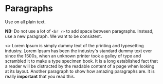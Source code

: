 
<Meta title="Typography|Paragraph" />

# Paragraphs

Use on all plain text.

**NB:** Do not use a lot of `<br />` to add space between paragraphs. Instead, use a new paragraph. We want to be consistent.

<Canvas>
  <Story name="Example Usage">
    <>
      <Paragraph>
        Lorem Ipsum is simply dummy text of the printing and typesetting industry. Lorem Ipsum has been the industry's
        standard dummy text ever since the 1500s, when an unknown printer took a galley of type and scrambled it to make
        a type specimen book.
      </Paragraph>
      <Paragraph>
        It is a long established fact that a reader will be distracted by the readable content of a page when looking at
        its layout.
      </Paragraph>
      <Paragraph>
        Another paragraph to show how amazing paragraphs are. It is really <b>important</b> that you read this.
      </Paragraph>
    </>
  </Story>
</Canvas>
